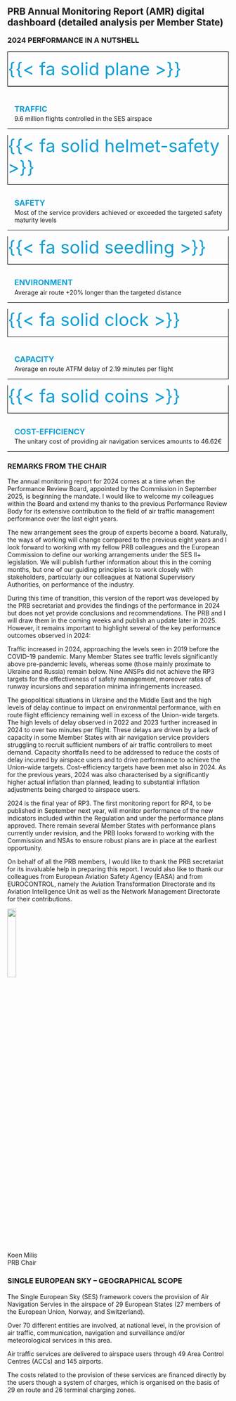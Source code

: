 ## PRB Annual Monitoring Report (AMR) digital dashboard (detailed analysis per Member State)

::: {#container-su style="clear: both"}
:::: {#summary-kpi-table class="equal-column"}
### 2024 PERFORMANCE IN A NUTSHELL{style="margin-top: 0rem; margin-bottom: 1rem;"} 
::::: grid
:::::: {.g-col-12}

::::::: {.grid style="gap: 0rem"}
:::::::: {.g-col-3 .text-center .text-pad-top style="border: 1px solid black"}
[{{< fa solid plane >}}]{style="color: #0F9ED5; font-size: 2.5rem;"}
::::::::

:::::::: {.g-col-9  style="border-top: 1px solid black; border-bottom: 1px solid black; border-right: 1px solid black; padding-left: 1rem; padding-top: 1.5rem;"}
[**TRAFFIC**]{style="color: #0F9ED5; line-height: 1.5; font-size: 1.1rem;"}\
9.6 million flights controlled in the SES airspace
::::::::
:::::::

::::::: {.grid style="gap: 0rem"}
:::::::: {.g-col-3 .text-center .text-pad-top style="border-left: 1px solid black; border-right: 1px solid black; border-bottom: 1px solid black;"}
[{{< fa solid helmet-safety >}}]{style="color: #0F9ED5; font-size: 2.5rem;"}
::::::::

:::::::: {.g-col-9  style="border-bottom: 1px solid black; border-right: 1px solid black; padding-left: 1rem; padding-top: 0.9rem;"}
[**SAFETY**]{style="color: #0F9ED5; line-height: 1.5; font-size: 1.1rem;"}\
Most of the service providers achieved or exceeded the targeted safety maturity levels
::::::::
:::::::

::::::: {.grid style="gap: 0rem"}
:::::::: {.g-col-3 .text-center .text-pad-top style="border-left: 1px solid black; border-right: 1px solid black; border-bottom: 1px solid black;"}
[{{< fa solid seedling >}}]{style="color: #0F9ED5; font-size: 2.5rem;"}
::::::::

:::::::: {.g-col-9  style="border-bottom: 1px solid black; border-right: 1px solid black; padding-left: 1rem; padding-top: 0.9rem;"}
[**ENVIRONMENT**]{style="color: #0F9ED5; line-height: 1.5; font-size: 1.1rem;"}\
Average air route +20% longer than the targeted distance 
::::::::
:::::::

::::::: {.grid style="gap: 0rem"}
:::::::: {.g-col-3 .text-center .text-pad-top style="border-left: 1px solid black; border-right: 1px solid black; border-bottom: 1px solid black;"}
[{{< fa solid clock >}}]{style="color: #0F9ED5; font-size: 2.5rem;"}
::::::::

:::::::: {.g-col-9  style="border-bottom: 1px solid black; border-right: 1px solid black; padding-left: 1rem; padding-top: 1.5rem;"}
[**CAPACITY**]{style="color: #0F9ED5; line-height: 1.5; font-size: 1.1rem;"}\
Average en route ATFM delay of 2.19 minutes per flight 
::::::::
:::::::

::::::: {.grid style="gap: 0rem"}
:::::::: {.g-col-3 .text-center .text-pad-top style="border-left: 1px solid black; border-right: 1px solid black; border-bottom: 1px solid black;"}
[{{< fa solid coins >}}]{style="color: #0F9ED5; font-size: 2.5rem;"}
::::::::

:::::::: {.g-col-9  style="border-bottom: 1px solid black; border-right: 1px solid black; padding-left: 1rem; padding-top: 0.9rem;"}
[**COST-EFFICIENCY**]{style="color: #0F9ED5; line-height: 1.5; font-size: 1.1rem;"}\
The unitary cost of providing air navigation services amounts to 46.62€ 
::::::::
:::::::

::::::
:::::
::::

### REMARKS FROM THE CHAIR

The annual monitoring report for 2024 comes at a time when the Performance Review Board, appointed by the Commission in September 2025, is beginning the mandate. I would like to welcome my colleagues within the Board and extend my thanks to the previous Performance Review Body for its extensive contribution to the field of air traffic management performance over the last eight years. 

The new arrangement sees the group of experts become a board. Naturally, the ways of working will change compared to the previous eight years and I look forward to working with my fellow PRB colleagues and the European Commission to define our working arrangements under the SES II+ legislation. We will publish further information about this in the coming months, but one of our guiding principles is to work closely with stakeholders, particularly our colleagues at National Supervisory Authorities, on performance of the industry. 

During this time of transition, this version of the report was developed by the PRB secretariat and provides the findings of the performance in 2024 but does not yet provide conclusions and recommendations. The PRB and I will draw them in the coming weeks and publish an update later in 2025. However, it remains important to highlight several of the key performance outcomes observed in 2024:

Traffic increased in 2024, approaching the levels seen in 2019 before the COVID-19 pandemic. Many Member States see traffic levels significantly above pre-pandemic levels, whereas some (those mainly proximate to Ukraine and Russia) remain below.
Nine ANSPs did not achieve the RP3 targets for the effectiveness of safety management, moreover rates of runway incursions and separation minima infringements increased.

The geopolitical situations in Ukraine and the Middle East and the high levels of delay continue to impact on environmental performance, with en route flight efficiency remaining well in excess of the Union-wide targets.
The high levels of delay observed in 2022 and 2023 further increased in 2024 to over two minutes per flight. These delays are driven by a lack of capacity in some Member States with air navigation service providers struggling to recruit sufficient numbers of air traffic controllers to meet demand. Capacity shortfalls need to be addressed to reduce the costs of delay incurred by airspace users and to drive performance to achieve the Union-wide targets.
Cost-efficiency targets have been met also in 2024. As for the previous years, 2024 was also characterised by a significantly higher actual inflation than planned, leading to substantial inflation adjustments being charged to airspace users.

2024 is the final year of RP3. The first monitoring report for RP4, to be published in September next year, will monitor performance of the new indicators included within the Regulation and under the performance plans approved. There remain several Member States with performance plans currently under revision, and the PRB looks forward to working with the Commission and NSAs to ensure robust plans are in place at the earliest opportunity.

On behalf of all the PRB members, I would like to thank the PRB secretariat for its invaluable help in preparing this report. I would also like to thank our colleagues from European Aviation Safety Agency (EASA) and from EUROCONTROL, namely the Aviation Transformation Directorate and its Aviation Intelligence Unit as well as the Network Management Directorate for their contributions. 


![](images/prb_chair_signature.jpg){width=20%}\
Koen Milis\
PRB Chair

:::



### SINGLE EUROPEAN SKY – GEOGRAPHICAL SCOPE{style="margin-bottom: 1.1rem;"} 

::: {.cell}
<div class="equal-column-right">

<div id="observablehq-mmm-a2de41c4"></div>
<div id="observablehq-link-a2de41c4"></div>

</div>

<p> 
The Single European Sky (SES) framework covers the provision of Air Navigation Servies in the airspace of 29 European States (27 members of the European Union, Norway, and Switzerland). 

Over 70 different entities are involved, at national level, in the provision of air traffic, communication, navigation and surveillance and/or meteorological services in this area.

Air traffic services are delivered to airspace users through 49 Area Control Centres (ACCs) and 145 airports. 

The costs related to the provision of these services are financed directly by the users though a system of charges, which is organised on the basis of 29 en route and 26 terminal charging zones.
</p>


:::


<link rel="stylesheet" href="https://cdn.jsdelivr.net/npm/@observablehq/inspector@5/dist/inspector.css">
<script type="module">
import {Runtime, Inspector} from "https://cdn.jsdelivr.net/npm/@observablehq/runtime@5/dist/runtime.js";
import define from "https://api.observablehq.com/@espinielli/prb-dashboard-map.js?v=4";
new Runtime().module(define, name => {
  if (name === "mmm") return new Inspector(document.querySelector("#observablehq-mmm-a2de41c4"));
  if (name === "link") return new Inspector(document.querySelector("#observablehq-link-a2de41c4"));
});
</script>